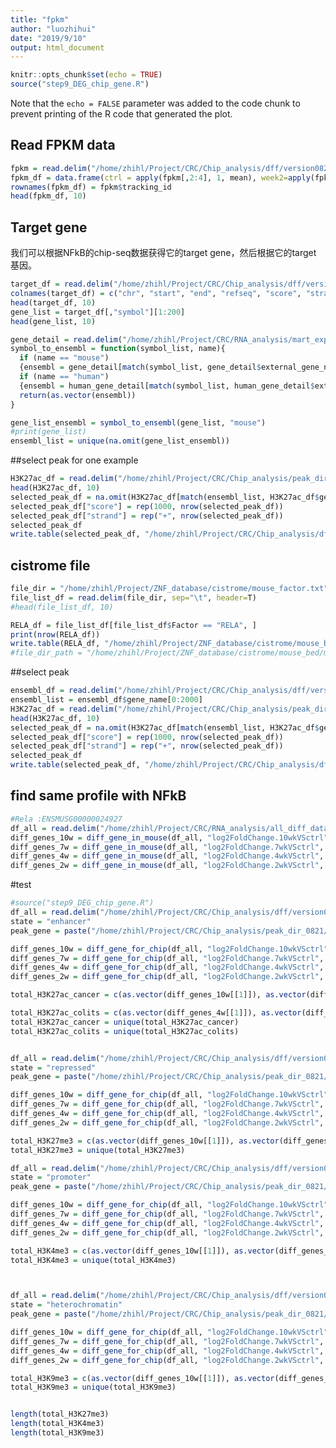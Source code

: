 ```yaml
---
title: "fpkm"
author: "luozhihui"
date: "2019/9/10"
output: html_document
---
```


```r
knitr::opts_chunk$set(echo = TRUE)
source("step9_DEG_chip_gene.R")
```

Note that the `echo = FALSE` parameter was added to the code chunk to prevent printing of the R code that generated the plot.

## Read FPKM data
```r
fpkm = read.delim("/home/zhihl/Project/CRC/Chip_analysis/dff/version0821/final_result/genes.fpkm_table", sep="\t", header=T)
fpkm_df = data.frame(ctrl = apply(fpkm[,2:4], 1, mean), week2=apply(fpkm[,5:7], 1, mean), week4=apply(fpkm[,8:10], 1, mean), week7=apply(fpkm[,11:13], 1, mean), week10=apply(fpkm[,14:16], 1, mean))
rownames(fpkm_df) = fpkm$tracking_id
head(fpkm_df, 10)
```


## Target gene
我们可以根据NFkB的chip-seq数据获得它的target gene，然后根据它的target 基因。

```r
target_df = read.delim("/home/zhihl/Project/CRC/Chip_analysis/dff/version0821/final_result/target_gene/42251_gene_score_5fold.txt", sep="\t", header=F, comment.char = "#" )
colnames(target_df) = c("chr", "start", "end", "refseq", "score", "strand", "symbol")
head(target_df, 10)
gene_list = target_df[,"symbol"][1:200]
head(gene_list, 10)

gene_detail = read.delim("/home/zhihl/Project/CRC/RNA_analysis/mart_export_mouse_geneid_symbol.txt", sep="\t", header=T)
symbol_to_ensembl = function(symbol_list, name){
  if (name == "mouse")
  {ensembl = gene_detail[match(symbol_list, gene_detail$external_gene_name),"ensembl_gene_id"]}
  if (name == "human")
  {ensembl = human_gene_detail[match(symbol_list, human_gene_detail$external_gene_name),"ensembl_gene_id"]}
  return(as.vector(ensembl)) 
}

gene_list_ensembl = symbol_to_ensembl(gene_list, "mouse")
#print(gene_list)
ensembl_list = unique(na.omit(gene_list_ensembl))


```

##select peak for one example

```r
H3K27ac_df = read.delim("/home/zhihl/Project/CRC/Chip_analysis/peak_dir_0821/enhancer/enhancer.peak.unique.ID.gene_name.bed", sep="\t", header=T, comment.char = "#" )
head(H3K27ac_df, 10)
selected_peak_df = na.omit(H3K27ac_df[match(ensembl_list, H3K27ac_df$gene_id), c("chr", "start", "end", "ID")])
selected_peak_df["score"] = rep(1000, nrow(selected_peak_df))
selected_peak_df["strand"] = rep("+", nrow(selected_peak_df))
selected_peak_df
write.table(selected_peak_df, "/home/zhihl/Project/CRC/Chip_analysis/dff/version0821/final_result/target_gene/42251_result.bed", sep="\t", quote=F, row.names=F, col.names = F, na="NA", eol="\n")

```

## cistrome file
```r
file_dir = "/home/zhihl/Project/ZNF_database/cistrome/mouse_factor.txt"
file_list_df = read.delim(file_dir, sep="\t", header=T)
#head(file_list_df, 10)

RELA_df = file_list_df[file_list_df$Factor == "RELA", ]
print(nrow(RELA_df))
write.table(RELA_df, "/home/zhihl/Project/ZNF_database/cistrome/mouse_bed/RELA_df.txt", sep="\t", quote=F, row.names=F, col.names = T, na="NA", eol="\n")
#file_dir_path = "/home/zhihl/Project/ZNF_database/cistrome/mouse_bed/mouse_factor/"
```

##select peak

```r
ensembl_df = read.delim("/home/zhihl/Project/CRC/Chip_analysis/dff/version0821/final_result/target_gene/gene_numebr.txt", sep="\t", header=T)
ensembl_list = ensembl_df$gene_name[0:2000]
H3K27ac_df = read.delim("/home/zhihl/Project/CRC/Chip_analysis/peak_dir_0821/enhancer/enhancer.peak.unique.ID.gene_name.bed", sep="\t", header=T, comment.char = "#" )
head(H3K27ac_df, 10)
selected_peak_df = na.omit(H3K27ac_df[match(ensembl_list, H3K27ac_df$gene_id), c("chr", "start", "end", "ID")])
selected_peak_df["score"] = rep(1000, nrow(selected_peak_df))
selected_peak_df["strand"] = rep("+", nrow(selected_peak_df))
selected_peak_df
write.table(selected_peak_df, "/home/zhihl/Project/CRC/Chip_analysis/dff/version0821/final_result/target_gene/whole_result_2000gene.bed", sep="\t", quote=F, row.names=F, col.names = F, na="NA", eol="\n")

```


## find same profile with NFkB
```r
#Rela :ENSMUSG00000024927
df_all = read.delim("/home/zhihl/Project/CRC/RNA_analysis/all_diff_data.txt",sep = "\t", header=T)
diff_genes_10w = diff_gene_in_mouse(df_all, "log2FoldChange.10wkVSctrl", "padj.10wkVSctrl", 1, "ENSEMBL")
diff_genes_7w = diff_gene_in_mouse(df_all, "log2FoldChange.7wkVSctrl", "padj.7wkVSctrl", 1, "ENSEMBL")
diff_genes_4w = diff_gene_in_mouse(df_all, "log2FoldChange.4wkVSctrl", "padj.4wkVSctrl", 1, "ENSEMBL")
diff_genes_2w = diff_gene_in_mouse(df_all, "log2FoldChange.2wkVSctrl", "padj.2wkVSctrl", 1, "ENSEMBL")


```

#test
```r
#source("step9_DEG_chip_gene.R")
df_all = read.delim("/home/zhihl/Project/CRC/Chip_analysis/dff/version0821/all_diff_data_H3K27ac.txt",sep = "\t", header=T)
state = "enhancer"
peak_gene = paste("/home/zhihl/Project/CRC/Chip_analysis/peak_dir_0821/", state, "/", state, ".peak.unique.ID.gene_name.bed", sep="")

diff_genes_10w = diff_gene_for_chip(df_all, "log2FoldChange.10wkVSctrl", "padj.10wkVSctrl", 1, "ENSEMBL", peak_gene)
diff_genes_7w = diff_gene_for_chip(df_all, "log2FoldChange.7wkVSctrl", "padj.7wkVSctrl", 1, "ENSEMBL", peak_gene)
diff_genes_4w = diff_gene_for_chip(df_all, "log2FoldChange.4wkVSctrl", "padj.4wkVSctrl", 1, "ENSEMBL", peak_gene)
diff_genes_2w = diff_gene_for_chip(df_all, "log2FoldChange.2wkVSctrl", "padj.2wkVSctrl", 1, "ENSEMBL", peak_gene)

total_H3K27ac_cancer = c(as.vector(diff_genes_10w[[1]]), as.vector(diff_genes_10w[[2]]), as.vector(diff_genes_7w[[1]]), as.vector(diff_genes_7w[[2]]))

total_H3K27ac_colits = c(as.vector(diff_genes_4w[[1]]), as.vector(diff_genes_4w[[2]]), as.vector(diff_genes_2w[[1]]), as.vector(diff_genes_2w[[2]]))
total_H3K27ac_cancer = unique(total_H3K27ac_cancer)
total_H3K27ac_colits = unique(total_H3K27ac_colits)


df_all = read.delim("/home/zhihl/Project/CRC/Chip_analysis/dff/version0821/all_diff_data_H3K27me3.txt",sep = "\t", header=T)
state = "repressed"
peak_gene = paste("/home/zhihl/Project/CRC/Chip_analysis/peak_dir_0821/", state, "/", state, ".peak.unique.ID.gene_name.bed", sep="")

diff_genes_10w = diff_gene_for_chip(df_all, "log2FoldChange.10wkVSctrl", "padj.10wkVSctrl", 1, "ENSEMBL", peak_gene)
diff_genes_7w = diff_gene_for_chip(df_all, "log2FoldChange.7wkVSctrl", "padj.7wkVSctrl", 1, "ENSEMBL", peak_gene)
diff_genes_4w = diff_gene_for_chip(df_all, "log2FoldChange.4wkVSctrl", "padj.4wkVSctrl", 1, "ENSEMBL", peak_gene)
diff_genes_2w = diff_gene_for_chip(df_all, "log2FoldChange.2wkVSctrl", "padj.2wkVSctrl", 1, "ENSEMBL", peak_gene)

total_H3K27me3 = c(as.vector(diff_genes_10w[[1]]), as.vector(diff_genes_10w[[2]]), as.vector(diff_genes_7w[[1]]), as.vector(diff_genes_7w[[2]]), as.vector(diff_genes_4w[[1]]), as.vector(diff_genes_4w[[2]]), as.vector(diff_genes_2w[[1]]), as.vector(diff_genes_2w[[2]]))
total_H3K27me3 = unique(total_H3K27me3)

df_all = read.delim("/home/zhihl/Project/CRC/Chip_analysis/dff/version0821/all_diff_data_H3K4me3.txt",sep = "\t", header=T)
state = "promoter"
peak_gene = paste("/home/zhihl/Project/CRC/Chip_analysis/peak_dir_0821/", state, "/", state, ".peak.unique.ID.gene_name.bed", sep="")

diff_genes_10w = diff_gene_for_chip(df_all, "log2FoldChange.10wkVSctrl", "padj.10wkVSctrl", 1, "ENSEMBL", peak_gene)
diff_genes_7w = diff_gene_for_chip(df_all, "log2FoldChange.7wkVSctrl", "padj.7wkVSctrl", 1, "ENSEMBL", peak_gene)
diff_genes_4w = diff_gene_for_chip(df_all, "log2FoldChange.4wkVSctrl", "padj.4wkVSctrl", 1, "ENSEMBL", peak_gene)
diff_genes_2w = diff_gene_for_chip(df_all, "log2FoldChange.2wkVSctrl", "padj.2wkVSctrl", 1, "ENSEMBL", peak_gene)

total_H3K4me3 = c(as.vector(diff_genes_10w[[1]]), as.vector(diff_genes_10w[[2]]), as.vector(diff_genes_7w[[1]]), as.vector(diff_genes_7w[[2]]), as.vector(diff_genes_4w[[1]]), as.vector(diff_genes_4w[[2]]), as.vector(diff_genes_2w[[1]]), as.vector(diff_genes_2w[[2]]))
total_H3K4me3 = unique(total_H3K4me3)



df_all = read.delim("/home/zhihl/Project/CRC/Chip_analysis/dff/version0821/all_diff_data_H3K9me3.txt",sep = "\t", header=T)
state = "heterochromatin"
peak_gene = paste("/home/zhihl/Project/CRC/Chip_analysis/peak_dir_0821/", state, "/", state, ".peak.unique.ID.gene_name.bed", sep="")

diff_genes_10w = diff_gene_for_chip(df_all, "log2FoldChange.10wkVSctrl", "padj.10wkVSctrl", 1, "ENSEMBL", peak_gene)
diff_genes_7w = diff_gene_for_chip(df_all, "log2FoldChange.7wkVSctrl", "padj.7wkVSctrl", 1, "ENSEMBL", peak_gene)
diff_genes_4w = diff_gene_for_chip(df_all, "log2FoldChange.4wkVSctrl", "padj.4wkVSctrl", 1, "ENSEMBL", peak_gene)
diff_genes_2w = diff_gene_for_chip(df_all, "log2FoldChange.2wkVSctrl", "padj.2wkVSctrl", 1, "ENSEMBL", peak_gene)

total_H3K9me3 = c(as.vector(diff_genes_10w[[1]]), as.vector(diff_genes_10w[[2]]), as.vector(diff_genes_7w[[1]]), as.vector(diff_genes_7w[[2]]), as.vector(diff_genes_4w[[1]]), as.vector(diff_genes_4w[[2]]), as.vector(diff_genes_2w[[1]]), as.vector(diff_genes_2w[[2]]))
total_H3K9me3 = unique(total_H3K9me3)


length(total_H3K27me3)
length(total_H3K4me3)
length(total_H3K9me3)

```